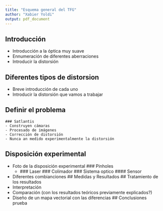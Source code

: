 ```yaml
---
title: "Esquema general del TFG"
author: "Xabier Yoldi"
output: pdf_document
---
```

## Introducción 
- Introducción a la óptica muy suave
- Ennumeración de diferentes aberraciones
- Introducir la distorsión

## Diferentes tipos de distorsion 
- Breve introducción de cada uno 
- Introducir la distorsión que vamos a trabajar

## Definir el problema  
    ### Satlantis 
    - Construyen cámaras
    - Procesado de imágenes 
    - Corrección de distorsión
    - Nunca an medido experimentalmente la distorsión
## Disposición experimental
- Foto de la disposición experimental
    ### Pinholes
    - 
    ### Laser
    ### Colimador
    ### Sistema optico
        #### Sensor
- Diferentes combianciones
## Medidas y Resultados 
## Tratamiento de los resultados
- Interpretación
- Comparación (con los resultados teóricos previamente explicados?)
- Diseño de un mapa vectorial con las diferencias
## Conclusiones  
prueba   
    